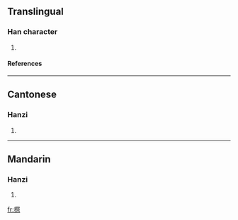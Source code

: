 ==Translingual==
===Han character===
{{Han char|rn=64|rad=手|as=12|sn=15|four=|canj=手月人火 (QBOF)}}
# {{defn|Han|sort=手12}}
====References====
{{Han ref|kx=0449.290|dkj=12579|dj=0800.150|hdz=31948.060|uh=6456|ud=25686}}

----
==Cantonese==
===Hanzi===
{{yue-hanzi|jyut=}}
# {{defn|Cantonese}}

----
==Mandarin==
===Hanzi===
{{cmn-hanzi|pin=[[qì]] ([[qi4]])|wg=ch'i<sup>4</sup>}}
# {{defn|Mandarin}}

[[fr:摖]]